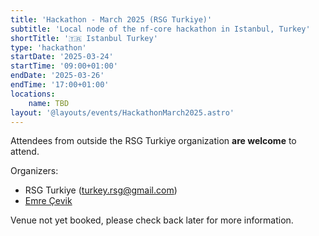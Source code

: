 ```yaml
---
title: 'Hackathon - March 2025 (RSG Turkiye)'
subtitle: 'Local node of the nf-core hackathon in Istanbul, Turkey'
shortTitle: '🇹🇷 Istanbul Turkey'
type: 'hackathon'
startDate: '2025-03-24'
startTime: '09:00+01:00'
endDate: '2025-03-26'
endTime: '17:00+01:00'
locations:
    name: TBD
layout: '@layouts/events/HackathonMarch2025.astro'
---
```


Attendees from outside the RSG Turkiye organization **are welcome** to attend.

Organizers:

-   RSG Turkiye ([turkey.rsg@gmail.com](mailto:turkey.rsg@gmail.com))
-   [<i class="fab fa-slack"></i> Emre Çevik](https://nfcore.slack.com/team/U081Q2VU4GG)

Venue not yet booked, please check back later for more information.
